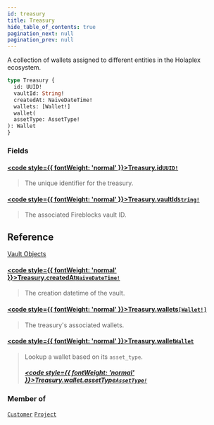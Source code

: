 ```yaml
---
id: treasury
title: Treasury
hide_table_of_contents: true
pagination_next: null
pagination_prev: null
---
```








A collection of wallets assigned to different entities in the Holaplex ecosystem.

```graphql
type Treasury {
  id: UUID!
  vaultId: String!
  createdAt: NaiveDateTime!
  wallets: [Wallet!]
  wallet(
  assetType: AssetType!
): Wallet
}
```


### Fields

#### [<code style={{ fontWeight: 'normal' }}>Treasury.<b>id</b></code>](#)<Bullet />[`UUID!`](/api/scalars/uuid) <Badge class="secondary" text="non-null"/> <Badge class="secondary" text="scalar"/>
> The unique identifier for the treasury.
> 

#### [<code style={{ fontWeight: 'normal' }}>Treasury.<b>vaultId</b></code>](#)<Bullet />[`String!`](/api/scalars/string) <Badge class="secondary" text="non-null"/> <Badge class="secondary" text="scalar"/>
> The associated Fireblocks vault ID.
## Reference
[Vault Objects](https://docs.fireblocks.com/api/#vault-objects)
> 

#### [<code style={{ fontWeight: 'normal' }}>Treasury.<b>createdAt</b></code>](#)<Bullet />[`NaiveDateTime!`](/api/scalars/naive-date-time) <Badge class="secondary" text="non-null"/> <Badge class="secondary" text="scalar"/>
> The creation datetime of the vault.
> 

#### [<code style={{ fontWeight: 'normal' }}>Treasury.<b>wallets</b></code>](#)<Bullet />[`[Wallet!]`](/api/objects/wallet) <Badge class="secondary" text="list"/> <Badge class="secondary" text="object"/>
> The treasury's associated wallets.
> 

#### [<code style={{ fontWeight: 'normal' }}>Treasury.<b>wallet</b></code>](#)<Bullet />[`Wallet`](/api/objects/wallet) <Badge class="secondary" text="object"/>
> Lookup a wallet based on its `asset_type`.
> ##### [<code style={{ fontWeight: 'normal' }}>Treasury.wallet.<b>assetType</b></code>](#)<Bullet />[`AssetType!`](/api/enums/asset-type) <Badge class="secondary" text="non-null"/> <Badge class="secondary" text="enum"/>
> 
> 



### Member of

[`Customer`](/api/objects/customer)  <Badge class="secondary" text="object"/><Bullet />[`Project`](/api/objects/project)  <Badge class="secondary" text="object"/>



